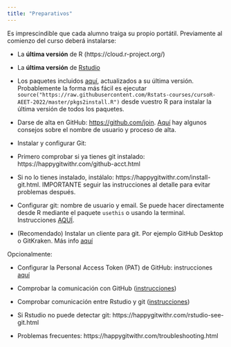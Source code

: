```yaml
---
title: "Preparativos"
---
```


Es imprescindible que cada alumno traiga su propio portátil. Previamente al comienzo del curso deberá instalarse:

-   La **última versión** de R (https://cloud.r-project.org/)

-   La **última versión** de [Rstudio](https://www.rstudio.com/products/rstudio/download/)

-   Los paquetes incluidos [aquí](https://raw.githubusercontent.com/Rstats-courses/cursoR-AEET-2022/master/pkgs2install.R), actualizados a su última versión. Probablemente la forma más fácil es ejecutar `source("https://raw.githubusercontent.com/Rstats-courses/cursoR-AEET-2022/master/pkgs2install.R")` desde vuestro R para instalar la última versión de todos los paquetes.

-   Darse de alta en GitHub: <https://github.com/join>. [Aquí](https://happygitwithr.com/github-acct.html) hay algunos consejos sobre el nombre de usuario y proceso de alta.

-   Instalar y configurar Git: 

  - Primero comprobar si ya tienes git instalado: https://happygitwithr.com/github-acct.html
  
  - Si no lo tienes instalado, instálalo: https://happygitwithr.com/install-git.html. IMPORTANTE seguir las instrucciones al detalle para evitar problemas después.
  
  - Configurar git: nombre de usuario y email. Se puede hacer directamente desde R mediante el paquete `usethis` o usando la terminal. Instrucciones [AQUÍ](https://happygitwithr.com/hello-git.html#hello-git).
  
  - (Recomendado) Instalar un cliente para git. Por ejemplo GitHub Desktop o GitKraken. Más info [aquí](https://happygitwithr.com/git-client.html#recommended-git-clients)
  
Opcionalmente:
  
  - Configurar la Personal Access Token (PAT) de GitHub: instrucciones [aquí](https://happygitwithr.com/https-pat.html#tldr)
  
  - Comprobar la comunicación con GitHub ([instrucciones](https://happygitwithr.com/push-pull-github.html))
  
  - Comprobar comunicación entre Rstudio y git ([instrucciones](https://happygitwithr.com/rstudio-git-github.html))
  
  - Si Rstudio no puede detectar git: https://happygitwithr.com/rstudio-see-git.html
  
  - Problemas frecuentes: https://happygitwithr.com/troubleshooting.html
  
  
  
  


